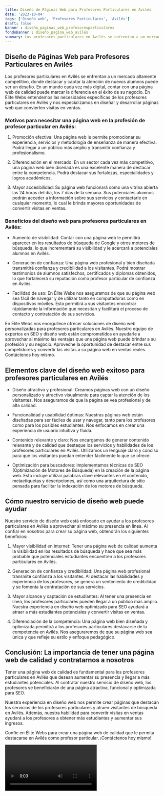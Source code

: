 ```yaml
---
title: Diseño de Páginas Web para Profesores Particulares en Avilés
date: '2023-10-04'
tags: ['Diseño web', 'Profesores Particulares', 'Avilés']
draft: false
banner : diseño_paginas_web_profesoresparticulares
fondoBanner : diseño_pagina_web_avilés
summary: Los profesores particulares en Avilés se enfrentan a un mercado altamente competitivo, donde destacar y captar la atención de nuevos alumnos puede ser un desafío. En un mundo cada vez más digital, contar con una página web de calidad puede marcar la diferencia en el éxito de su negocio. En Élite Webs entendemos las necesidades específicas de los profesores particulares en Avilés y nos especializamos en diseñar y desarrollar páginas web que convierten visitas en ventas.
---
```


## Diseño de Páginas Web para Profesores Particulares en Avilés

Los profesores particulares en Avilés se enfrentan a un mercado altamente competitivo, donde destacar y captar la atención de nuevos alumnos puede ser un desafío. En un mundo cada vez más digital, contar con una página web de calidad puede marcar la diferencia en el éxito de su negocio. En Élite Webs entendemos las necesidades específicas de los profesores particulares en Avilés y nos especializamos en diseñar y desarrollar páginas web que convierten visitas en ventas.

### Motivos para necesitar una página web en la profesión de profesor particular en Avilés:

1. Promoción efectiva: Una página web le permite promocionar su experiencia, servicios y metodología de enseñanza de manera efectiva. Podrá llegar a un público más amplio y transmitir confianza y profesionalismo.

2. Diferenciación en el mercado: En un sector cada vez más competitivo, una página web bien diseñada es una excelente manera de destacar entre la competencia. Podrá destacar sus fortalezas, especialidades y logros académicos.

3. Mayor accesibilidad: Su página web funcionará como una vitrina abierta las 24 horas del día, los 7 días de la semana. Sus potenciales alumnos podrán acceder a información sobre sus servicios y contactarle en cualquier momento, lo cual le brinda mayores oportunidades de convertir visitas en ventas.

### Beneficios del diseño web para profesores particulares en Avilés:

- Aumento de visibilidad: Contar con una página web le permitirá aparecer en los resultados de búsqueda de Google y otros motores de búsqueda, lo que incrementará su visibilidad y le acercará a potenciales alumnos en Avilés. 

- Generación de confianza: Una página web profesional y bien diseñada transmitirá confianza y credibilidad a los visitantes. Podrá mostrar testimonios de alumnos satisfechos, certificados y diplomas obtenidos, lo que fortalecerá su reputación como profesor particular de confianza en Avilés.

- Facilidad de uso: En Élite Webs nos aseguramos de que su página web sea fácil de navegar y de utilizar tanto en computadoras como en dispositivos móviles. Esto permitirá a sus visitantes encontrar rápidamente la información que necesitan y facilitará el proceso de contacto y contratación de sus servicios.

En Élite Webs nos enorgullece ofrecer soluciones de diseño web personalizadas para profesores particulares en Avilés. Nuestro equipo de expertos en SEO y diseño web están comprometidos en ayudarle a aprovechar al máximo las ventajas que una página web puede brindar a su profesión y su negocio. Aproveche la oportunidad de destacar entre sus competidores y convertir las visitas a su página web en ventas reales. Contáctenos hoy mismo.

<GifSeo />

<Cta />

## Elementos clave del diseño web exitoso para profesores particulares en Avilés

- Diseño atractivo y profesional: Creamos páginas web con un diseño personalizado y atractivo visualmente para captar la atención de los visitantes. Nos aseguramos de que la página se vea profesional y de alta calidad.

- Funcionalidad y usabilidad óptimas: Nuestras páginas web están diseñadas para ser fáciles de usar y navegar, tanto para los profesores como para los posibles estudiantes. Nos enfocamos en crear una experiencia de usuario intuitiva y fluida.

- Contenido relevante y claro: Nos encargamos de generar contenido relevante y de calidad que destaque los servicios y habilidades de los profesores particulares en Avilés. Utilizamos un lenguaje claro y conciso para que los visitantes puedan entender fácilmente lo que se ofrece.

- Optimización para buscadores: Implementamos técnicas de SEO (Optimización de Motores de Búsqueda) en la creación de la página web. Esto incluye utilizar palabras clave relevantes en el contenido, metaetiquetas y descripciones, así como una arquitectura de sitio pensada para facilitar la indexación de los motores de búsqueda.

## Cómo nuestro servicio de diseño web puede ayudar

Nuestro servicio de diseño web está enfocado en ayudar a los profesores particulares en Avilés a aprovechar al máximo su presencia en línea. Al confiar en nosotros para crear su página web, obtendrán los siguientes beneficios:

1. Mayor visibilidad en internet: Tener una página web de calidad aumenta la visibilidad en los resultados de búsqueda y hace que sea más probable que potenciales estudiantes encuentren a los profesores particulares en Avilés.

2. Generación de confianza y credibilidad: Una página web profesional transmite confianza a los visitantes. Al destacar las habilidades y experiencia de los profesores, se genera un sentimiento de credibilidad y se fomenta la contratación de sus servicios.

3. Mayor alcance y captación de estudiantes: Al tener una presencia en línea, los profesores particulares pueden llegar a un público más amplio. Nuestra experiencia en diseño web optimizado para SEO ayudará a atraer a más estudiantes potenciales y convertir visitas en ventas.

4. Diferenciación de la competencia: Una página web bien diseñada y optimizada permitirá a los profesores particulares destacarse de la competencia en Avilés. Nos aseguraremos de que su página web sea única y que refleje su estilo y enfoque pedagógico.

## Conclusión: La importancia de tener una página web de calidad y contratarnos a nosotros

Tener una página web de calidad es fundamental para los profesores particulares en Avilés que desean aumentar su presencia y llegar a más estudiantes potenciales. Al contratar nuestro servicio de diseño web, los profesores se beneficiarán de una página atractiva, funcional y optimizada para SEO.

Nuestra experiencia en diseño web nos permite crear páginas que destacan los servicios de los profesores particulares y atraen visitantes de búsqueda en Avilés. Además, nuestra habilidad para convertir visitas en ventas ayudará a los profesores a obtener más estudiantes y aumentar sus ingresos.

Confíe en Élite Webs para crear una página web de calidad que le permita destacarse en Avilés como profesor particular. ¡Contáctenos hoy mismo!

<Video />

<CtaBot job='Profesores Particulares' city='Avilés'/>

<Gmaps query='Avilés+españa+maps' />